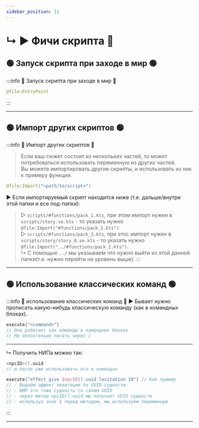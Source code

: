 ```yaml
---
sidebar_position: 11
---
```


# ↳ ▶ Фичи скрипта 💫

## 🟢 Запуск скрипта при заходе в мир 🟢

:::info 🔷 Запуск скрипта при заходе в мир 🔷
```kts
@file:EntryPoint
```
:::

---

## 🟢 Импорт других скриптов 🟢

:::info 🔷 Импорт других скриптов 🔷
> Если ваш сюжет состоит из нескольких частей, то может потребоваться использовать переменную из других частей.  
> Вы можете импортировать другие скрипты, и использовать из ник к примеру функции.
```kts
@file:Import("<path/to/script>")
```
▶ Если импортируемый скрипт находится ниже (т.е. дальше/внутри этой папки и все под-папки):
> ▷ `scripts/#functions/pack_1.kts`, при этом импорт нужен в `scripts/story.se.kts` - то указать нужно `@file:Import("#functions/pack_1.kts")`.  
> ▷ `scripts/#functions/pack_2.kts`, при этос импорт нужен в `scripts/story/story_0.se.kts` - то указать нужно `@file:Import("../#functions/pack_2.kts")`.  
>   ↳ С помощью `../` мы указываем что нужно выйти из этой данной папки(т.е. нужно перейти на уровень выше).
:::

---

## 🟢 Использование классических команд 🟢

:::info 🔷 использование классических команд 🔷
▶ Бывает нужно прописать какую-нибудь классическую команду (как в командных блоках).
```kts
execute{"<command>"}
// Она работает как команды в командных блоках
// Не обязательно писать через / 
```
---
↳ Получить НИПа можно так:
```kts
<npcID>().uuid
// и после уже использовать его в командах

execute{"effect give $npcID().uuid levitation 10"} // Как пример
// - Выдаём эффект левитации по UUID-сущности
// - НИП это тоже сущность со своим UUID
// - через метод npcID().uuid мы получает UUID сущности
// - используя знак $ перед методом, мы используем переменную
```
:::

---
